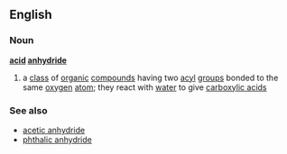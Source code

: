 ==English==
===Noun===
{{wikipedia}}
'''[[acid]] [[anhydride]]'''
#{{chemistry}} a [[class]] of [[organic]] [[compound]]s having two [[acyl]] [[group]]s bonded to the same [[oxygen]] [[atom]]; they react with [[water]] to give [[carboxylic acid]]s
===See also===
*[[acetic anhydride]]
*[[phthalic anhydride]]